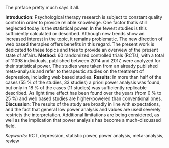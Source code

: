 The preface pretty much says it all.






\par









**Introduction**: Psychological therapy research is subject to constant quality control in order to provide reliable knowledge. One factor thatis still neglected today is the statistical power. In the fewest studies is this sufficiently calculated or described. Although new trends show an increased interest in the topic, it remains problematic. The new direction of web based therapies offers benefits in this regard. The present work is dedicated to these topics and tries to provide an overview of the present state of affairs. **Method**: 60 randomized controlled trials (RCTs), with a total of 11098 individuals, published between 2014 and 2017, were analyzed for their statistical power. The studies were taken from an already published meta-analysis and refer to therapeutic studies on the treatment of depression, including web based studies. **Results**: In more than half of the cases (55 % of the studies, 33 studies) a priori power analysis was found, but only in 18 % of the cases (11 studies) was sufficiently replicable described. As light time effect has been found over the years (from 0 % to 25 %) and web based studies are higher-powered than conventional ones. **Discussion**: The results of the study are broadly in line with expectations, and the fact that general low power analysis and values are used severely restricts the interpretation. Additional limitations are being considered, as well as the implication that power analysis has become a much-discussed field. \par
_Keywords_: RCT, depression, statistic power, power analysis, meta-analysis, review
